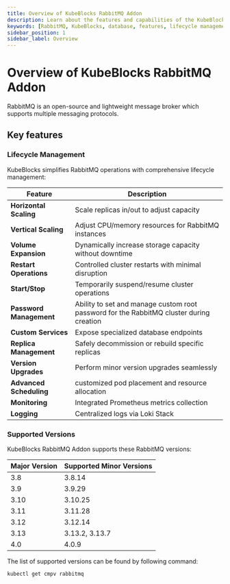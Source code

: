 ```yaml
---
title: Overview of KubeBlocks RabbitMQ Addon
description: Learn about the features and capabilities of the KubeBlocks RabbitMQ addon, including deployment topologies, lifecycle management, backup and restore, and supported versions.
keywords: [RabbitMQ, KubeBlocks, database, features, lifecycle management, backup, restore]
sidebar_position: 1
sidebar_label: Overview
---
```


# Overview of KubeBlocks RabbitMQ Addon

RabbitMQ is an open-source and lightweight message broker which supports multiple messaging protocols.

## Key features

### Lifecycle Management

KubeBlocks simplifies RabbitMQ operations with comprehensive lifecycle management:

| Feature                      | Description                                                                 |
|------------------------------|-----------------------------------------------------------------------------|
| **Horizontal Scaling**       | Scale replicas in/out to adjust capacity                                   |
| **Vertical Scaling**         | Adjust CPU/memory resources for RabbitMQ instances                       |
| **Volume Expansion**         | Dynamically increase storage capacity without downtime                     |
| **Restart Operations**       | Controlled cluster restarts with minimal disruption                        |
| **Start/Stop**               | Temporarily suspend/resume cluster operations                              |
| **Password Management**      | Ability to set and manage custom root password for the RabbitMQ cluster during creation |
| **Custom Services**          | Expose specialized database endpoints                                      |
| **Replica Management**       | Safely decommission or rebuild specific replicas                          |
| **Version Upgrades**         | Perform minor version upgrades seamlessly                                  |
| **Advanced Scheduling**      | customized pod placement and resource allocation                           |
| **Monitoring**               | Integrated Prometheus metrics collection                                  |
| **Logging**                  | Centralized logs via Loki Stack                                           |

### Supported Versions

KubeBlocks RabbitMQ Addon supports these RabbitMQ versions:

| Major Version | Supported Minor Versions       |
|---------------|--------------------------------|
| 3.8 | 3.8.14|
| 3.9 | 3.9.29|
| 3.10 | 3.10.25|
| 3.11 | 3.11.28|
| 3.12 | 3.12.14|
| 3.13 | 3.13.2, 3.13.7|
| 4.0 | 4.0.9|

The list of supported versions can be found by following command:
```bash
kubectl get cmpv rabbitmq
```
